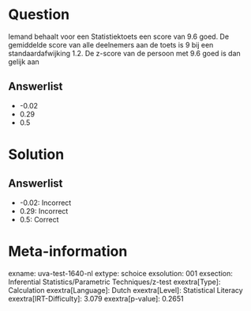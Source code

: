 Question
========

Iemand behaalt voor een Statistiektoets een score van 9.6 goed. De
gemiddelde score van alle deelnemers aan de toets is 9 bij een
standaardafwijking 1.2. De z-score van de persoon met 9.6 goed is dan
gelijk aan

Answerlist
----------

* -0.02
* 0.29
* 0.5

Solution
========

Answerlist
----------

* -0.02: Incorrect
* 0.29: Incorrect
* 0.5: Correct

Meta-information
================
exname: uva-test-1640-nl
extype: schoice
exsolution: 001
exsection: Inferential Statistics/Parametric Techniques/z-test
exextra[Type]: Calculation
exextra[Language]: Dutch
exextra[Level]: Statistical Literacy
exextra[IRT-Difficulty]: 3.079
exextra[p-value]: 0.2651
